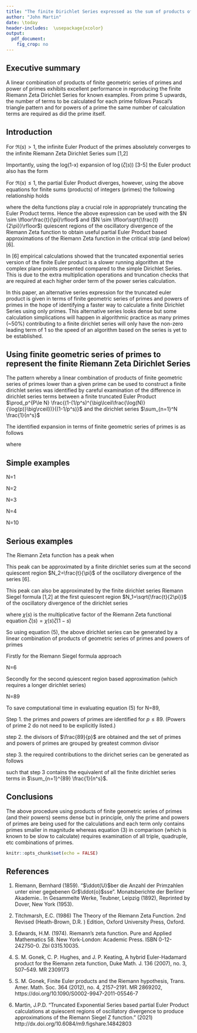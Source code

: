 ```yaml
---
title: "The finite Dirichlet Series expressed as the sum of products of finite geometric series of primes and powers of primes."
author: "John Martin"
date: \today
header-includes:  \usepackage{xcolor}
output:
  pdf_document:
    fig_crop: no
---
```



## Executive summary

A linear combination of products of finite geometric series of primes and power of primes exhibits excellent performance in reproducing the finite Riemann Zeta Dirichlet Series for known examples. From prime 5 upwards, the number of terms to be calculated for each prime follows Pascal's triangle pattern and for powers of a prime the same number of calculation terms are required as did the prime itself.

## Introduction

For $\Re(s) > 1$, the infinite Euler Product of the primes absolutely converges to the infinite Riemann Zeta Dirichlet Series sum [1,2]

\begin{equation}
\zeta(s) = {\Large\sum_{k=1}^\infty} \frac{1}{k^s} = {\Large\prod_{\rho=2}^\infty} \frac{1}{(1-1/\rho^{s})} \qquad \text{for } \Re(s) > 1
\end{equation}

Importantly, using the log(1-x) expansion of $\log(\zeta(s))$ [3-5] the Euler product also has the form

\begin{equation}
{\Large\prod_{\rho=2}^\infty} \frac{1}{(1-1/\rho^{s})} = {\Large\text{exp}}{\left(\sum_{\rho=2}^\infty \sum_{n=1}^{\infty} \frac{1}{n\cdot\rho^{ns}}\right)}
\end{equation}


For $\Re(s) \le 1$, the partial Euler Product diverges, however, using the above equations for finite sums (products) of integers (primes) the following relationship holds

\begin{align} \label{eq:truncEP}
{\Large\sum_{k=1}^N} \frac{1}{k^s} &= 1+\left(\sum_{\rho=2}^\infty \sum_{n=1}^{\infty} \frac{1}{n\cdot\rho^{ns}}\cdot \delta(\rho^n \le N)\right) \nonumber\\
&+\frac{1}{2!}\left(\sum_{\rho_1=2}^\infty \sum_{n=1}^{\infty} \sum_{\rho_2=2}^\infty \sum_{m=1}^{\infty} \frac{1}{n\cdot\rho_1^{ns}}\cdot \frac{1}{m\cdot\rho_2^{ms}} \cdot \delta(\rho_1^n\cdot\rho_2^m \le N) \right)\nonumber\\
&+\frac{1}{3!}\left(\sum_{\rho_1=2}^\infty \sum_{n=1}^{\infty} \sum_{\rho_2=2}^\infty \sum_{m=1}^{\infty} \sum_{\rho_3=2}^\infty \sum_{o=1}^{\infty} \frac{1}{n\cdot\rho_1^{ns}}\cdot \frac{1}{m\cdot\rho_2^{ms}}\cdot  \frac{1}{o\cdot\rho_3^{os}} \cdot \delta(\rho_1^n\cdot\rho_2^{m}\cdot\rho_3^{o} \le N) \right) \nonumber \\
&+ \qquad \ldots
\end{align}

where the delta functions play a crucial role in appropriately truncating the Euler Product terms. Hence the above expression can be used with the $N \sim \lfloor\frac{t}{\pi}\rfloor$ and ($N \sim \lfloor\sqrt{\frac{t}{2\pi}}\rfloor$) quiescent regions of the oscillatory divergence of the Riemann Zeta function to obtain useful partial Euler Product based approximations of the Riemann Zeta function in the critical strip (and below) [6]. 

In [6] empirical calculations showed that the truncated exponential series version of the finite Euler product is a slower running algorithm at the complex plane points presented compared to the simple Dirichlet Series. This is due to the extra multiplication operations and truncation checks that are required at each higher order term of the power series calculation. 

In this paper, an alternative series expression for the truncated euler product is given in terms of finite geometric series of primes and powers of primes in the hope of identifying a faster way to calculate a finite Dirichlet Series using only primes. This alternative series looks dense but some calculation simplications will happen in algorithmic practice as many primes (~50%) contributing to a finite dirichlet series will only have the non-zero leading term of 1 so the speed of an algorithm based on the series is yet to be established.

## Using finite geometric series of primes to represent the finite Riemann Zeta Dirichlet Series 

The pattern whereby a linear combination of products of finite geometric series of primes lower than a given prime can be used to construct a finite dirichlet series was identified by careful examination of the difference in dirichlet series terms between a finite truncated Euler Product $\prod_p^{P\le N} \frac{(1-(1/p^s)^{\big\lceil\frac{\log(N)}{\log(p)}\big\rceil})}{(1-1/p^s)}$ and the dirichlet series $\sum_{n=1}^N \frac{1}{n^s}$

The identified expansion in terms of finite geometric series of primes is as follows

  \begin{align}
    \sum_{n=1}^N \frac{1}{n^s} &= 1+\frac{1}{2^s}+\frac{1}{3^s}+...+\frac{1}{N^s}\\
    &= a_2(s,N)+a_3(s,N)+a_5(s,N)+a_7(s,N)+a_9(s,N)+..+a_{p\le N}(s,N) 
   \end{align}

where 

\begin{equation}
        a_2(s,N) =1+\frac{1}{2^s}\cdot\frac{(1-(\frac{1}{2^s})^{\big(\big\lfloor\frac{\log{(\max{\{1,N}\})}}{\log{(2)}}\big\rfloor\big)})}{(1-\frac{1}{2^s})}
   \end{equation}
\begin{equation}
        a_3(s,N) =\frac{1}{3^s}\cdot \Bigg[\delta(N\ge3) + \frac{1}{2^s}\cdot\frac{(1-(\frac{1}{2^s})^{\lfloor\frac{\log{(\max{\{1,\frac{N}{3}\}})}}{\log{(2)}}\rfloor})}{(1-\frac{1}{2^s})} \Bigg]  
\end{equation}

\begin{align}
a_5(s,N) =\frac{1}{5^s}\cdot \Bigg[\delta(N\ge5) + \frac{1}{2^s}\cdot\frac{(1-(\frac{1}{2^s})^{\lfloor\frac{\log{(\max{\{1,\frac{N}{5}\}})}}{\log{(2)}}\rfloor})}{(1-\frac{1}{2^s})}  \nonumber \\  + \frac{1}{3^s}\cdot\frac{(1-(\frac{1}{3^s})^{\lfloor\frac{\log{(\max{\{1,\frac{N}{5}\}})}}{\log{(3)}}\rfloor})}{(1-\frac{1}{3^s})} \nonumber \\  + \frac{1}{2^s}\cdot\frac{1}{3^s}\cdot\frac{(1-(\frac{1}{2^s})^{\lfloor\frac{\log{(\max{\{1,\frac{N}{3\cdot 5}\}})}}{\log{(2)}}\rfloor})}{(1-\frac{1}{2^s})}\cdot\frac{(1-(\frac{1}{3^s})^{\lfloor\frac{\log{(\max{\{1,\frac{N}{2\cdot 5}\}})}}{\log{(3)}}\rfloor})}{(1-\frac{1}{3^s})} \Bigg] 
\end{align}

\begin{align}
        a_7(s,N) =\frac{1}{7^s}\cdot \Bigg[\delta(N\ge7) + \frac{1}{2^s}\cdot\frac{(1-(\frac{1}{2^s})^{\lfloor\frac{\log{(\max{\{1,\frac{N}{7}\}})}}{\log{(2)}}\rfloor})}{(1-\frac{1}{2^s})}  \nonumber \\  + \frac{1}{3^s}\cdot\frac{(1-(\frac{1}{3^s})^{\lfloor\frac{\log{(\max{\{1,\frac{N}{7}\}})}}{\log{(3)}}\rfloor})}{(1-\frac{1}{3^s})} \nonumber \\  + \frac{1}{5^s}\cdot\frac{(1-(\frac{1}{5^s})^{\lfloor\frac{\log{(\max{\{1,\frac{N}{7}\}})}}{\log{(5)}}\rfloor})}{(1-\frac{1}{5^s})} \nonumber \\  + \frac{1}{2^s}\cdot\frac{1}{3^s}\cdot\frac{(1-(\frac{1}{2^s})^{\lfloor\frac{\log{(\max{\{1,\frac{N}{3\cdot 7}\}})}}{\log{(2)}}\rfloor})}{(1-\frac{1}{2^s})}\cdot\frac{(1-(\frac{1}{3^s})^{\lfloor\frac{\log{(\max{\{1,\frac{N}{2\cdot 7}\}})}}{\log{(3)}}\rfloor})}{(1-\frac{1}{3^s})} \nonumber \\  + \frac{1}{2^s}\cdot\frac{1}{5^s}\cdot\frac{(1-(\frac{1}{2^s})^{\lfloor\frac{\log{(\max{\{1,\frac{N}{5\cdot 7}\}})}}{\log{(2)}}\rfloor})}{(1-\frac{1}{2^s})}\cdot\frac{(1-(\frac{1}{5^s})^{\lfloor\frac{\log{(\max{\{1,\frac{N}{2\cdot 7}\}})}}{\log{(5)}}\rfloor})}{(1-\frac{1}{5^s})} \nonumber \\  + \frac{1}{3^s}\cdot\frac{1}{5^s}\cdot\frac{(1-(\frac{1}{3^s})^{\lfloor\frac{\log{(\max{\{1,\frac{N}{5\cdot 7}\}})}}{\log{(3)}}\rfloor})}{(1-\frac{1}{3^s})}\cdot\frac{(1-(\frac{1}{5^s})^{\lfloor\frac{\log{(\max{\{1,\frac{N}{3\cdot 7}\}})}}{\log{(5)}}\rfloor})}{(1-\frac{1}{5^s})} \nonumber \\  + \frac{1}{2^s}\cdot\frac{1}{3^s}\cdot\frac{1}{5^s}\cdot\frac{(1-(\frac{1}{2^s})^{\lfloor\frac{\log{(\max{\{1,\frac{N}{3\cdot 5\cdot 7}\}})}}{\log{(2)}}\rfloor})}{(1-\frac{1}{2^s})}\cdot\frac{(1-(\frac{1}{3^s})^{\lfloor\frac{\log{(\max{\{1,\frac{N}{2\cdot  5\cdot 7}\}})}}{\log{(3)}}\rfloor})}{(1-\frac{1}{3^s})} \cdot\frac{(1-(\frac{1}{5^s})^{\lfloor\frac{\log{(\max{\{1,\frac{N}{2\cdot 3\cdot 7}\}})}}{\log{(5)}}\rfloor})}{(1-\frac{1}{5^s})} \Bigg]  
\end{align}

\begin{equation}
        a_9(s,N) =\left(\frac{1}{3^s}\right)^2\cdot\Bigg[\delta(N\ge3^2) + \frac{1}{2^s}\cdot\frac{(1-(\frac{1}{2^s})^{\lfloor\frac{\log{(\max{\{1,\frac{N}{3^2}\}})}}{\log{(2)}}\rfloor})}{(1-\frac{1}{2^s})} \Bigg] 
\end{equation}

\begin{align}
        a_{11}(s,N) =\frac{1}{11^s}\cdot \Bigg[\delta(N\ge11) + \frac{1}{2^s}\cdot\frac{(1-(\frac{1}{2^s})^{\lfloor\frac{\log{(\max{\{1,\frac{N}{11}\}})}}{\log{(2)}}\rfloor})}{(1-\frac{1}{2^s})}  \nonumber \\  + \frac{1}{3^s}\cdot\frac{(1-(\frac{1}{3^s})^{\lfloor\frac{\log{(\max{\{1,\frac{N}{11}\}})}}{\log{(3)}}\rfloor})}{(1-\frac{1}{3^s})} \nonumber \\  + \frac{1}{5^s}\cdot\frac{(1-(\frac{1}{5^s})^{\lfloor\frac{\log{(\max{\{1,\frac{N}{11}\}})}}{\log{(5)}}\rfloor})}{(1-\frac{1}{5^s})} \nonumber \\  + \frac{1}{7^s}\cdot\frac{(1-(\frac{1}{7^s})^{\lfloor\frac{\log{(\max{\{1,\frac{N}{11}\}})}}{\log{(7)}}\rfloor})}{(1-\frac{1}{7^s})} \nonumber \\  + \frac{1}{2^s}\cdot\frac{1}{3^s}\cdot\frac{(1-(\frac{1}{2^s})^{\lfloor\frac{\log{(\max{\{1,\frac{N}{3\cdot 11}\}})}}{\log{(2)}}\rfloor})}{(1-\frac{1}{2^s})}\cdot\frac{(1-(\frac{1}{3^s})^{\lfloor\frac{\log{(\max{\{1,\frac{N}{2\cdot 11}\}})}}{\log{(3)}}\rfloor})}{(1-\frac{1}{3^s})} \nonumber \\  + \frac{1}{2^s}\cdot\frac{1}{5^s}\cdot\frac{(1-(\frac{1}{2^s})^{\lfloor\frac{\log{(\max{\{1,\frac{N}{5\cdot 11}\}})}}{\log{(2)}}\rfloor})}{(1-\frac{1}{2^s})}\cdot\frac{(1-(\frac{1}{5^s})^{\lfloor\frac{\log{(\max{\{1,\frac{N}{2\cdot 11}\}})}}{\log{(5)}}\rfloor})}{(1-\frac{1}{5^s})} \nonumber \\  + \frac{1}{2^s}\cdot\frac{1}{7^s}\cdot\frac{(1-(\frac{1}{2^s})^{\lfloor\frac{\log{(\max{\{1,\frac{N}{7\cdot 11}\}})}}{\log{(2)}}\rfloor})}{(1-\frac{1}{2^s})}\cdot\frac{(1-(\frac{1}{7^s})^{\lfloor\frac{\log{(\max{\{1,\frac{N}{2\cdot 11}\}})}}{\log{(7)}}\rfloor})}{(1-\frac{1}{7^s})} \nonumber \\  + \frac{1}{3^s}\cdot\frac{1}{5^s}\cdot\frac{(1-(\frac{1}{3^s})^{\lfloor\frac{\log{(\max{\{1,\frac{N}{5\cdot 11}\}})}}{\log{(3)}}\rfloor})}{(1-\frac{1}{3^s})}\cdot\frac{(1-(\frac{1}{5^s})^{\lfloor\frac{\log{(\max{\{1,\frac{N}{3\cdot 11}\}})}}{\log{(5)}}\rfloor})}{(1-\frac{1}{5^s})} \nonumber \\  + \frac{1}{3^s}\cdot\frac{1}{7^s}\cdot\frac{(1-(\frac{1}{3^s})^{\lfloor\frac{\log{(\max{\{1,\frac{N}{7\cdot 11}\}})}}{\log{(3)}}\rfloor})}{(1-\frac{1}{3^s})}\cdot\frac{(1-(\frac{1}{7^s})^{\lfloor\frac{\log{(\max{\{1,\frac{N}{3\cdot 11}\}})}}{\log{(7)}}\rfloor})}{(1-\frac{1}{7^s})} \nonumber \\  + \frac{1}{5^s}\cdot\frac{1}{7^s}\cdot\frac{(1-(\frac{1}{5^s})^{\lfloor\frac{\log{(\max{\{1,\frac{N}{7\cdot 11}\}})}}{\log{(5)}}\rfloor})}{(1-\frac{1}{5^s})}\cdot\frac{(1-(\frac{1}{7^s})^{\lfloor\frac{\log{(\max{\{1,\frac{N}{5\cdot 11}\}})}}{\log{(7)}}\rfloor})}{(1-\frac{1}{7^s})} \nonumber \\  + \frac{1}{2^s}\cdot\frac{1}{3^s}\cdot\frac{1}{5^s}\cdot\frac{(1-(\frac{1}{2^s})^{\lfloor\frac{\log{(\max{\{1,\frac{N}{3\cdot 5\cdot 11}\}})}}{\log{(2)}}\rfloor})}{(1-\frac{1}{2^s})}\cdot\frac{(1-(\frac{1}{3^s})^{\lfloor\frac{\log{(\max{\{1,\frac{N}{2\cdot  5\cdot 11}\}})}}{\log{(3)}}\rfloor})}{(1-\frac{1}{3^s})} \cdot\frac{(1-(\frac{1}{5^s})^{\lfloor\frac{\log{(\max{\{1,\frac{N}{2\cdot 3\cdot 11}\}})}}{\log{(5)}}\rfloor})}{(1-\frac{1}{5^s})} \nonumber \\ + \frac{1}{2^s}\cdot\frac{1}{3^s}\cdot\frac{1}{7^s}\cdot\frac{(1-(\frac{1}{2^s})^{\lfloor\frac{\log{(\max{\{1,\frac{N}{3\cdot 7\cdot 11}\}})}}{\log{(2)}}\rfloor})}{(1-\frac{1}{2^s})}\cdot\frac{(1-(\frac{1}{3^s})^{\lfloor\frac{\log{(\max{\{1,\frac{N}{2\cdot  7\cdot 11}\}})}}{\log{(3)}}\rfloor})}{(1-\frac{1}{3^s})} \cdot\frac{(1-(\frac{1}{7^s})^{\lfloor\frac{\log{(\max{\{1,\frac{N}{2\cdot 3\cdot 11}\}})}}{\log{(7)}}\rfloor})}{(1-\frac{1}{7^s})} \nonumber \\ + \frac{1}{2^s}\cdot\frac{1}{5^s}\cdot\frac{1}{7^s}\cdot\frac{(1-(\frac{1}{2^s})^{\lfloor\frac{\log{(\max{\{1,\frac{N}{5\cdot 7\cdot 11}\}})}}{\log{(2)}}\rfloor})}{(1-\frac{1}{2^s})}\cdot\frac{(1-(\frac{1}{5^s})^{\lfloor\frac{\log{(\max{\{1,\frac{N}{2\cdot  7\cdot 11}\}})}}{\log{(5)}}\rfloor})}{(1-\frac{1}{5^s})} \cdot\frac{(1-(\frac{1}{7^s})^{\lfloor\frac{\log{(\max{\{1,\frac{N}{2\cdot 5\cdot 11}\}})}}{\log{(7)}}\rfloor})}{(1-\frac{1}{7^s})} \nonumber \\ + \frac{1}{3^s}\cdot\frac{1}{5^s}\cdot\frac{1}{7^s}\cdot\frac{(1-(\frac{1}{3^s})^{\lfloor\frac{\log{(\max{\{1,\frac{N}{5\cdot 7\cdot 11}\}})}}{\log{(3)}}\rfloor})}{(1-\frac{1}{3^s})}\cdot\frac{(1-(\frac{1}{5^s})^{\lfloor\frac{\log{(\max{\{1,\frac{N}{3\cdot  7\cdot 11}\}})}}{\log{(5)}}\rfloor})}{(1-\frac{1}{5^s})} \cdot\frac{(1-(\frac{1}{7^s})^{\lfloor\frac{\log{(\max{\{1,\frac{N}{3\cdot 5\cdot 11}\}})}}{\log{(7)}}\rfloor})}{(1-\frac{1}{7^s})} \nonumber \\ + \frac{1}{2^s}\cdot\frac{1}{3^s}\cdot\frac{1}{5^s}\cdot\frac{1}{7^s}\cdot\frac{(1-(\frac{1}{2^s})^{\lfloor\frac{\log{(\max{\{1,\frac{N}{3\cdot  5\cdot 7\cdot 11}\}})}}{\log{(2)}}\rfloor})}{(1-\frac{1}{2^s})}\cdot\frac{(1-(\frac{1}{3^s})^{\lfloor\frac{\log{(\max{\{1,\frac{N}{2\cdot  5\cdot 7\cdot 11}\}})}}{\log{(3)}}\rfloor})}{(1-\frac{1}{3^s})} \cdot\frac{(1-(\frac{1}{5^s})^{\lfloor\frac{\log{(\max{\{1,\frac{N}{2\cdot 3\cdot 7\cdot 11}\}})}}{\log{(5)}}\rfloor})}{(1-\frac{1}{5^s})} \nonumber \\ \cdot\frac{(1-(\frac{1}{7^s})^{\lfloor\frac{\log{(\max{\{1,\frac{N}{2\cdot 3\cdot 5\cdot 11}\}})}}{\log{(7)}}\rfloor})}{(1-\frac{1}{7^s})} \Bigg]  
\end{align}

\begin{align}
a_{25}(s,N) =\left(\frac{1}{5^s}\right)^2\cdot \Bigg[\delta(N\ge5^2) + \frac{1}{2^s}\cdot\frac{(1-(\frac{1}{2^s})^{\lfloor\frac{\log{(\max{\{1,\frac{N}{5^2}\}})}}{\log{(2)}}\rfloor})}{(1-\frac{1}{2^s})}  \nonumber \\  + \frac{1}{3^s}\cdot\frac{(1-(\frac{1}{3^s})^{\lfloor\frac{\log{(\max{\{1,\frac{N}{5^2}\}})}}{\log{(3)}}\rfloor})}{(1-\frac{1}{3^s})} \nonumber \\  + \frac{1}{2^s}\cdot\frac{1}{3^s}\cdot\frac{(1-(\frac{1}{2^s})^{\lfloor\frac{\log{(\max{\{1,\frac{N}{3\cdot 5^2}\}})}}{\log{(2)}}\rfloor})}{(1-\frac{1}{2^s})}\cdot\frac{(1-(\frac{1}{3^s})^{\lfloor\frac{\log{(\max{\{1,\frac{N}{2\cdot 5^2}\}})}}{\log{(3)}}\rfloor})}{(1-\frac{1}{3^s})} \Bigg] 
\end{align}

\begin{equation}
        a_{27}(s,N) =\left(\frac{1}{3^s}\right)^3\cdot\Bigg[\delta(N\ge3^3) + \frac{1}{2^s}\cdot\frac{(1-(\frac{1}{2^s})^{\lfloor\frac{\log{(\max{\{1,\frac{N}{3^3}\}})}}{\log{(2)}}\rfloor})}{(1-\frac{1}{2^s})} \Bigg] 
\end{equation}

\begin{equation}
        a_{81}(s,N) =\left(\frac{1}{3^s}\right)^4\cdot\Bigg[\delta(N\ge3^4) + \frac{1}{2^s}\cdot\frac{(1-(\frac{1}{2^s})^{\lfloor\frac{\log{(\max{\{1,\frac{N}{3^4}\}})}}{\log{(2)}}\rfloor})}{(1-\frac{1}{2^s})} \Bigg] 
\end{equation}



\begin{align}
a_{125}(s,N) =\left(\frac{1}{5^s}\right)^3\cdot \Bigg[\delta(N\ge5^3) + \frac{1}{2^s}\cdot\frac{(1-(\frac{1}{2^s})^{\lfloor\frac{\log{(\max{\{1,\frac{N}{5^3}\}})}}{\log{(2)}}\rfloor})}{(1-\frac{1}{2^s})}  \nonumber \\  + \frac{1}{3^s}\cdot\frac{(1-(\frac{1}{3^s})^{\lfloor\frac{\log{(\max{\{1,\frac{N}{5^3}\}})}}{\log{(3)}}\rfloor})}{(1-\frac{1}{3^s})} \nonumber \\  + \frac{1}{2^s}\cdot\frac{1}{3^s}\cdot\frac{(1-(\frac{1}{2^s})^{\lfloor\frac{\log{(\max{\{1,\frac{N}{3\cdot 5^3}\}})}}{\log{(2)}}\rfloor})}{(1-\frac{1}{2^s})}\cdot\frac{(1-(\frac{1}{3^s})^{\lfloor\frac{\log{(\max{\{1,\frac{N}{2\cdot 5^3}\}})}}{\log{(3)}}\rfloor})}{(1-\frac{1}{3^s})} \Bigg]  
\end{align}







## Simple examples

N=1

\begin{align}
a_2(s,1) &= 1 + \frac{1}{2^s} \cdot \frac{(1-(\frac{1}{2^s})^0)}{(1-\frac{1}{2^s})} = 1 \\
a_3(s,1) &= \frac{1}{3^s} \cdot \left[ 0 + \frac{1}{2^s}\cdot \frac{(1-(\frac{1}{2^s})^0)}{(1-\frac{1}{2^s})}\right]= \frac{1}{3^s} \cdot \big[ 0 + 0 ] = 0\\
a_5(s,1) &= \frac{1}{5^s} \cdot \left[ 0 + \frac{1}{2^s}\cdot  \frac{(1-(\frac{1}{2^s})^0)}{(1-\frac{1}{2^s})} + \frac{1}{3^s}\cdot  \frac{(1-(\frac{1}{3^s})^0)}{(1-\frac{1}{3^s})} + \frac{1}{2^s}\cdot \frac{1}{3^s} \cdot \frac{(1-(\frac{1}{2^s})^0)}{(1-\frac{1}{2^s})} \cdot \frac{(1-(\frac{1}{3^s})^0)}{(1-\frac{1}{3^s})} \right]=0 \\
a_{(p>2)}(s,1)&=0 \\
\nonumber \\
\therefore \qquad & a_2(s,1)+..+a_{p\le 1}(s,1) = 1 = \sum_{n=1}^1 \frac{1}{n^s}
\end{align}

\newpage
N=2

\begin{align}
a_2(s,2) &= 1 + \frac{1}{2^s} \cdot \frac{(1-(\frac{1}{2^s})^1)}{(1-\frac{1}{2^s})} = 1 + \frac{1}{2^s}\\
a_3(s,2) &= \frac{1}{3^s} \cdot \left[ 0 + \frac{1}{2^s}\cdot \frac{(1-(\frac{1}{2^s})^0)}{(1-\frac{1}{2^s})}\right]= \frac{1}{3^s} \cdot \big[ 0 + 0 ] = 0\\
a_5(s,2) &= \frac{1}{5^s} \cdot \left[ 0 + \frac{1}{2^s}\cdot  \frac{(1-(\frac{1}{2^s})^0)}{(1-\frac{1}{2^s})} + \frac{1}{3^s}\cdot  \frac{(1-(\frac{1}{3^s})^0)}{(1-\frac{1}{3^s})} + \frac{1}{2^s}\cdot \frac{1}{3^s} \cdot \frac{(1-(\frac{1}{2^s})^0)}{(1-\frac{1}{2^s})} \cdot \frac{(1-(\frac{1}{3^s})^0)}{(1-\frac{1}{3^s})} \right]=0 \\
a_{(p>2)}(s,2)&=0 \\
\nonumber \\
\therefore \qquad & a_2(s,2)+..+a_{p\le 2}(s,2) = 1 + \frac{1}{2^s} = \sum_{n=1}^2 \frac{1}{n^s}
\end{align}


N=3

\begin{align}
a_2(s,3) &= 1 + \frac{1}{2^s} \cdot \frac{(1-(\frac{1}{2^s})^1)}{(1-\frac{1}{2^s})} = 1 + \frac{1}{2^s}\\
a_3(s,3) &= \frac{1}{3^s} \cdot \left[ 1 + \frac{1}{2^s}\cdot \frac{(1-(\frac{1}{2^s})^0)}{(1-\frac{1}{2^s})}\right]= \frac{1}{3^s} \cdot \big[ 1 + 0 ] = \frac{1}{3^s}\\
a_5(s,3) &= \frac{1}{5^s} \cdot \left[ 0 + \frac{1}{2^s}\cdot  \frac{(1-(\frac{1}{2^s})^0)}{(1-\frac{1}{2^s})} + \frac{1}{3^s}\cdot  \frac{(1-(\frac{1}{3^s})^0)}{(1-\frac{1}{3^s})} + \frac{1}{2^s}\cdot \frac{1}{3^s} \cdot \frac{(1-(\frac{1}{2^s})^0)}{(1-\frac{1}{2^s})} \cdot \frac{(1-(\frac{1}{3^s})^0)}{(1-\frac{1}{3^s})} \right]=0 \\
a_{(p>3)}(s,3)&=0 \\
\nonumber \\
\therefore \qquad & a_2(s,3)+..+a_{p\le 3}(s,3) = 1 + \frac{1}{2^s} + \frac{1}{3^s}= \sum_{n=1}^3 \frac{1}{n^s}
\end{align}

N=4

\begin{align}
a_2(s,4) &= 1 + \frac{1}{2^s} \cdot \frac{(1-(\frac{1}{2^s})^2)}{(1-\frac{1}{2^s})} = 1 + \frac{1}{2^s} + \frac{1}{4^s}\\
a_3(s,4) &= \frac{1}{3^s} \cdot \left[ 1 + \frac{1}{2^s}\cdot \frac{(1-(\frac{1}{2^s})^0)}{(1-\frac{1}{2^s})}\right]= \frac{1}{3^s} \cdot \big[ 1 + 0 ] = \frac{1}{3^s}\\
a_5(s,4) &= \frac{1}{5^s} \cdot \left[ 0 + \frac{1}{2^s}\cdot  \frac{(1-(\frac{1}{2^s})^0)}{(1-\frac{1}{2^s})} + \frac{1}{3^s}\cdot  \frac{(1-(\frac{1}{3^s})^0)}{(1-\frac{1}{3^s})} + \frac{1}{2^s}\cdot \frac{1}{3^s} \cdot \frac{(1-(\frac{1}{2^s})^0)}{(1-\frac{1}{2^s})} \cdot \frac{(1-(\frac{1}{3^s})^0)}{(1-\frac{1}{3^s})} \right]=0 \\
a_{(p>4)}(s,4)&=0 \\
\nonumber \\
\therefore \qquad & a_2(s,4)+..+a_{p\le 4}(s,4) = 1 + \frac{1}{2^s} + \frac{1}{3^s} + \frac{1}{4^s}= \sum_{n=1}^4 \frac{1}{n^s}
\end{align}

\newpage
N=10

\begin{align}
a_2(s,10) &= 1 + \frac{1}{2^s} \cdot \frac{(1-(\frac{1}{2^s})^3)}{(1-\frac{1}{2^s})} = 1 + \frac{1}{2^s} + \frac{1}{4^s} + \frac{1}{8^s}\\
a_3(s,10) &= \frac{1}{3^s} \cdot \left[ 1 + \frac{1}{2^s}\cdot \frac{(1-(\frac{1}{2^s})^1)}{(1-\frac{1}{2^s})}\right]= \frac{1}{3^s} \cdot \big[ 1 + \frac{1}{2^s} ] = \frac{1}{3^s} + \frac{1}{6^s}\\
a_5(s,10) &= \frac{1}{5^s} \cdot \left[ 1 + \frac{1}{2^s}\cdot  \frac{(1-(\frac{1}{2^s})^1)}{(1-\frac{1}{2^s})} + \frac{1}{3^s}\cdot  \frac{(1-(\frac{1}{3^s})^0)}{(1-\frac{1}{3^s})} + \frac{1}{2^s}\cdot \frac{1}{3^s} \cdot \frac{(1-(\frac{1}{2^s})^0)}{(1-\frac{1}{2^s})} \cdot \frac{(1-(\frac{1}{3^s})^0)}{(1-\frac{1}{3^s})} \right] \nonumber \\
&= \frac{1}{5^s} \left[ 1 + \frac{1}{2^s} + 0 + 0 \right] = \frac{1}{5^s} + \frac{1}{10^s} \\
a_7(s,10) &= \frac{1}{7^s} \cdot \big[ 1 + \frac{1}{2^s}\cdot  \frac{(1-(\frac{1}{2^s})^0)}{(1-\frac{1}{2^s})} + \frac{1}{3^s}\cdot  \frac{(1-(\frac{1}{3^s})^0)}{(1-\frac{1}{3^s})} + \frac{1}{5^s}\cdot  \frac{(1-(\frac{1}{5^s})^0)}{(1-\frac{1}{5^s})} \nonumber \\
&+ \frac{1}{2^s}\cdot \frac{1}{3^s} \cdot \frac{(1-(\frac{1}{2^s})^0)}{(1-\frac{1}{2^s})} \cdot \frac{(1-(\frac{1}{3^s})^0)}{(1-\frac{1}{3^s})} + \frac{1}{2^s}\cdot \frac{1}{5^s} \cdot \frac{(1-(\frac{1}{2^s})^0)}{(1-\frac{1}{2^s})} \cdot \frac{(1-(\frac{1}{5^s})^0)}{(1-\frac{1}{5^s})} \nonumber \\
&+ \frac{1}{3^s}\cdot \frac{1}{5^s} \cdot \frac{(1-(\frac{1}{3^s})^0)}{(1-\frac{1}{3^s})} \cdot \frac{(1-(\frac{1}{5^s})^0)}{(1-\frac{1}{5^s})} \nonumber \\
&+ \frac{1}{2^s}\cdot \frac{1}{3^s}\cdot\frac{1}{5^s} \cdot \frac{(1-(\frac{1}{2^s})^0)}{(1-\frac{1}{2^s})} \cdot \frac{(1-(\frac{1}{3^s})^0)}{(1-\frac{1}{3^s})}\cdot  \frac{(1-(\frac{1}{5^s})^0)}{(1-\frac{1}{5^s})} \big] \nonumber \\
&= \frac{1}{7^s} \left[ 1 + 0 + 0 + 0 + 0 + 0 + 0 + 0 \right] = \frac{1}{7^s} \\
a_9(s,10) &= (\frac{1}{3^s})^2 \cdot \left[ 1 + \frac{1}{2^s}\cdot \frac{(1-(\frac{1}{2^s})^0)}{(1-\frac{1}{2^s})}\right]= \frac{1}{9^s} \cdot \big[ 1 + 0 ] = \frac{1}{9^s} \\
a_{(p>10)}(s,10)&=0 \\
\nonumber \\
\therefore \qquad & a_2(s,10)+..+a_{p\le 10}(s,10) = 1 + \frac{1}{2^s} + \frac{1}{3^s} + \frac{1}{4^s} + \frac{1}{5^s} \nonumber \\
&+ \frac{1}{6^s} + \frac{1}{7^s} + \frac{1}{8^s} + \frac{1}{9^s} + \frac{1}{10^s}= \sum_{n=1}^{10} \frac{1}{n^s}
\end{align}

## Serious examples

The Riemann Zeta function has a peak when 

\begin{equation}
\zeta(0.5+280.8\cdot I)= 7.002850509 + 0.0323221757\cdot I
\end{equation}

This peak can be approximated by a finite dirichlet series sum at the second quiescent region $N_2=\frac{t}{\pi}$ of the oscillatory divergence of the series [6].

\begin{equation}
\sum_{n=1}^{\lfloor\frac{280.8}{\pi}\rfloor} \frac{1}{n^{(0.5+280.8\cdot I)}} = \sum_{n=1}^{89} \frac{1}{n^{(0.5+280.8\cdot I)}} =  6.9603700512 + 0.0637616537 \cdot I
\end{equation}

This peak can also be approximated by the finite dirichlet series Riemann Siegel formula [1,2] at the first quiescent region $N_1=\sqrt{\frac{t}{2\pi}}$ of the oscillatory divergence of the dirichlet series

\begin{align}
&\sum_{n=1}^{\lfloor\sqrt{\frac{280.8}{2\pi}}\rfloor} \frac{1}{n^{(0.5+280.8\cdot I)}} + \chi(0.5+280.8 \cdot I) \cdot \sum_{n=1}^{\lfloor\sqrt{\frac{280.8}{2\pi}}\rfloor} \frac{1}{n^{1-(0.5+280.8\cdot I)}} \nonumber \\
&= \sum_{n=1}^{6} \frac{1}{n^{(0.5+280.8\cdot I)}} + \chi(0.5+280.8 \cdot I) \cdot\sum_{n=1}^{6} \frac{1}{n^{1-(0.5+280.8\cdot I)}} \nonumber \\
&= 6.8311940570 + 0.0315298826 \cdot I
\end{align}

where $\chi(s)$ is the multiplicative factor of the Riemann Zeta functional equation $\zeta(s)=\chi(s)\zeta(1-s)$

So using equation (5), the above dirichlet series can be generated by a linear combination of products of geometric series of primes and powers of primes

Firstly for the Riemann Siegel formula approach

N=6

\begin{align}
a_2(s,6) &= 1 + \frac{1}{2^s} \cdot \frac{(1-(\frac{1}{2^s})^2)}{(1-\frac{1}{2^s})} = 1 + \frac{1}{2^s} + \frac{1}{4^s}\\
a_3(s,6) &= \frac{1}{3^s} \cdot \left[ 1 + \frac{1}{2^s}\cdot \frac{(1-(\frac{1}{2^s})^1)}{(1-\frac{1}{2^s})}\right]= \frac{1}{3^s} \cdot \big[ 1 + \frac{1}{2^s} ] = \frac{1}{3^s} + \frac{1}{6^s}\\
a_5(s,6) &= \frac{1}{5^s} \cdot \left[ 1 + \frac{1}{2^s}\cdot  \frac{(1-(\frac{1}{2^s})^0)}{(1-\frac{1}{2^s})} + \frac{1}{3^s}\cdot  \frac{(1-(\frac{1}{3^s})^0)}{(1-\frac{1}{3^s})} + \frac{1}{2^s}\cdot \frac{1}{3^s} \cdot \frac{(1-(\frac{1}{2^s})^0)}{(1-\frac{1}{2^s})} \cdot \frac{(1-(\frac{1}{3^s})^0)}{(1-\frac{1}{3^s})} \right]= \frac{1}{5^s} \\
a_{(p>6)}(s,6)&=0 \\
\nonumber \\
\therefore \qquad & a_2(s,6)+..+a_{p\le 6}(s,6) = 1 + \frac{1}{2^s} + \frac{1}{3^s} + \frac{1}{4^s} + \frac{1}{5^s} + \frac{1}{6^s}= \sum_{n=1}^6 \frac{1}{n^s}
\end{align}


Secondly for the second quiescent region based approximation (which requires a longer dirichlet series)

N=89

To save computational time in evaluating equation (5) for N=89, 

Step 1. the primes and powers of primes are identified for $p\le89$. (Powers of prime 2 do not need to be explicitly listed.)

\begin{equation}
p\le89 = \{2, 3, 5, 7, 9, 11, 13, 17, 19, 23, 25, 27, 29, 31, 37, 41, 43, 47, 49, 53, 59, 61, 67, 71, 73, 79, 81, 83, 89\}
\end{equation}

step 2. the divisors of $\frac{89}{p}$ are obtained and the set of primes and powers of primes are grouped by greatest common divisor

\begin{align}
p_{(gcd=1,N=89)} &= \{47, 53, 59, 61, 67, 71, 73, 79, 81, 83, 89\}\\
p_{(gcd=2,N=89)} &= \{31, 37, 41, 43\}\\
p_{(gcd=3,N=89)} &= \{23, 29\}\\
p_{(gcd=4,N=89)} &= \{19\}\\
p_{(gcd=5,N=89)} &= \{17\}\\
p_{(gcd=6,N=89)} &= \{13\}\\
p_{(gcd=8,N=89)} &= \{11\}\\
p_{(gcd=12,N=89)} &= \{7\}\\
p_{(gcd=17,N=89)} &= \{5\}\\
p_{(gcd=29,N=89)} &= \{3\}\\
p_{(gcd=89,N=89)} &= \{1\}\\
\text{powers}_{(p=3,N=89)} &= \{9,27,81\}\\
\text{powers}_{(p=5,N=89)} &= \{25\}\\
\text{powers}_{(p=7,N=89)} &= \{49\}
\end{align}

step 3. the required contributions to the dirichet series can be generated as follows

\begin{equation}
\sum a_{p \in gcd=1}(s,89)= (1)\cdot (\frac{1}{47^s}+ \frac{1}{53^s}+ \frac{1}{59^s}+\frac{1}{61^s}+\frac{1}{67^s}+\frac{1}{71^s}+ \frac{1}{73^s}+\frac{1}{79^s}+\frac{1}{81}+\frac{1}{83^s}+\frac{1}{89^s})
\end{equation}

\begin{equation}
\sum a_{p \in gcd=2}(s,89)= (1+\frac{1}{2^s})\cdot (\frac{1}{31^s}+ \frac{1}{37^s}+ \frac{1}{41^s}+\frac{1}{43^s})
\end{equation}

\begin{align}
\sum a_{p \in gcd=3}(s,89) &= (a_2(s,3)+a_3(s,3))\cdot (\frac{1}{23^s}+ \frac{1}{29^s}) \\
&= (\sum_{n=1}^3 \frac{1}{n^s})\cdot (\frac{1}{23^s}+ \frac{1}{29^s})
\end{align}

\begin{align}
\sum a_{p \in gcd=4}(s,89) &= (a_2(s,4)+a_3(s,4))\cdot (\frac{1}{19^s}) \\
&= (\sum_{n=1}^4 \frac{1}{n^s})\cdot (\frac{1}{19^s})
\end{align}

\begin{align}
\sum a_{p \in gcd=5}(s,89) &= (a_2(s,5)+a_3(s,5)+a_3(s,5))\cdot (\frac{1}{17^s}) \\
&= (\sum_{n=1}^5 \frac{1}{n^s})\cdot (\frac{1}{17^s})
\end{align}

\begin{align}
\sum a_{p \in gcd=6}(s,89) &= (a_2(s,6)+a_3(s,6)+a_5(s,6))\cdot (\frac{1}{13^s}) \\
&= (\sum_{n=1}^6 \frac{1}{n^s})\cdot (\frac{1}{13^s})
\end{align}

\begin{align}
\sum a_{p \in gcd=8}(s,89) &= a_{11}(s,89)
\end{align}

\begin{align}
\sum a_{p \in gcd=12}(s,89) &= a_7(s,89)
\end{align}

\begin{align}
\sum a_{p \in gcd=17}(s,89) &= a_5(s,89) \nonumber \\
&= \frac{1}{5^s} \cdot \left[ 1 + \frac{1}{2^s}\cdot  \frac{(1-(\frac{1}{2^s})^4)}{(1-\frac{1}{2^s})} + \frac{1}{3^s}\cdot  \frac{(1-(\frac{1}{3^s})^2)}{(1-\frac{1}{3^s})} + \frac{1}{2^s}\cdot \frac{1}{3^s} \cdot \frac{(1-(\frac{1}{2^s})^2)}{(1-\frac{1}{2^s})} \cdot \frac{(1-(\frac{1}{3^s})^1)}{(1-\frac{1}{3^s})} \right]
\end{align}

\begin{align}
\sum a_{p \in gcd=29}(s,89) &= a_3(s,89) 
= \frac{1}{3^s} \cdot \left[ 1 + \frac{1}{2^s}\cdot \frac{(1-(\frac{1}{2^s})^4)}{(1-\frac{1}{2^s})}\right]
\end{align}

\begin{align}
\sum a_{p \in gcd=89}(s,89) &= a_2(s,89) 
= 1 + \frac{1}{2^s} \cdot \frac{(1-(\frac{1}{2^s})^6)}{(1-\frac{1}{2^s})}
\end{align}

\begin{align}
\sum a_{\text{powers} (p=3,N=89)}(s,89) &= a_9(s,89) + a_{27}(s,89) + a_{81}(s,89) \nonumber \\
&= (\frac{1}{3^s})^2 \cdot \left[ 1 + \frac{1}{2^s}\cdot \frac{(1-(\frac{1}{2^s})^3)}{(1-\frac{1}{2^s})}\right] \nonumber \\
&+(\frac{1}{3^s})^3 \cdot \left[ 1 + \frac{1}{2^s}\cdot \frac{(1-(\frac{1}{2^s})^1)}{(1-\frac{1}{2^s})}\right] \nonumber \\
&+(\frac{1}{3^s})^4 \cdot \left[ 1 + \frac{1}{2^s}\cdot \frac{(1-(\frac{1}{2^s})^0)}{(1-\frac{1}{2^s})}\right] \nonumber \\
&= \frac{1}{9^s} + \frac{1}{18^s} + \frac{1}{27^s} + \frac{1}{36^s} + \frac{1}{54^s} + \frac{1}{81^s}
\end{align}

\begin{align}
\sum a_{\text{powers} (p=5,N=89)} &= a_{25}(s,89) \nonumber \\
&= (\frac{1}{5^s})^2 \cdot \left[ 1 + \frac{1}{2^s}\cdot  \frac{(1-(\frac{1}{2^s})^1)}{(1-\frac{1}{2^s})} + \frac{1}{3^s}\cdot  \frac{(1-(\frac{1}{3^s})^1)}{(1-\frac{1}{3^s})} + \frac{1}{2^s}\cdot \frac{1}{3^s} \cdot \frac{(1-(\frac{1}{2^s})^0)}{(1-\frac{1}{2^s})} \cdot \frac{(1-(\frac{1}{3^s})^0)}{(1-\frac{1}{3^s})} \right] \nonumber \\
&= \frac{1}{25^s} + \frac{1}{50^s} + \frac{1}{75^s}
\end{align}


\begin{align}
\sum a_{\text{powers} (p=7,N=89)} &= a_{49}(s,89) \nonumber \\
&= \frac{1}{7^s} \cdot \big[ 1 + \frac{1}{2^s}\cdot  \frac{(1-(\frac{1}{2^s})^0)}{(1-\frac{1}{2^s})} + \frac{1}{3^s}\cdot  \frac{(1-(\frac{1}{3^s})^0)}{(1-\frac{1}{3^s})} + \frac{1}{5^s}\cdot  \frac{(1-(\frac{1}{5^s})^0)}{(1-\frac{1}{5^s})} \nonumber \\
&+ \frac{1}{2^s}\cdot \frac{1}{3^s} \cdot \frac{(1-(\frac{1}{2^s})^0)}{(1-\frac{1}{2^s})} \cdot \frac{(1-(\frac{1}{3^s})^0)}{(1-\frac{1}{3^s})} + \frac{1}{2^s}\cdot \frac{1}{5^s} \cdot \frac{(1-(\frac{1}{2^s})^0)}{(1-\frac{1}{2^s})} \cdot \frac{(1-(\frac{1}{5^s})^0)}{(1-\frac{1}{5^s})} \nonumber \\
&+ \frac{1}{3^s}\cdot \frac{1}{5^s} \cdot \frac{(1-(\frac{1}{3^s})^0)}{(1-\frac{1}{3^s})} \cdot \frac{(1-(\frac{1}{5^s})^0)}{(1-\frac{1}{5^s})} \nonumber \\
&+ \frac{1}{2^s}\cdot \frac{1}{3^s}\cdot\frac{1}{5^s} \cdot \frac{(1-(\frac{1}{2^s})^0)}{(1-\frac{1}{2^s})} \cdot \frac{(1-(\frac{1}{3^s})^0)}{(1-\frac{1}{3^s})}\cdot  \frac{(1-(\frac{1}{5^s})^0)}{(1-\frac{1}{5^s})} \big] = \frac{1}{49^s}
\end{align}

such that step 3 contains the equivalent of all the finite dirichlet series terms in $\sum_{n=1}^{89} \frac{1}{n^s}$.

## Conclusions 


The above procedure using products of finite geometric series of primes (and their powers) seems dense but in principle, only the prime and powers of primes are being used for the calculations and each term only contains primes smaller in magnitude whereas equation (3) in comparison (which is known to be slow to calculate) requires examination of all triple, quadruple, etc combinations of primes.


```r
knitr::opts_chunk$set(echo = FALSE)

```

## References

1. Riemann, Bernhard (1859). "$\ddot{U}$ber die Anzahl der Primzahlen unter einer gegebenen Gr$\ddot{o}$sse". Monatsberichte der Berliner Akademie.. In Gesammelte Werke, Teubner, Leipzig (1892), Reprinted by Dover, New York (1953).

2. Titchmarsh, E.C. (1986) The Theory of the Riemann Zeta Function. 2nd Revised (Heath-Brown, D.R. ) Edition, Oxford University Press, Oxford.

3. Edwards, H.M. (1974). Riemann's zeta function. Pure and Applied Mathematics 58. New York-London: Academic Press. ISBN 0-12-242750-0. Zbl 0315.10035.

4. S. M. Gonek, C. P. Hughes, and J. P. Keating, A hybrid Euler-Hadamard product for the Riemann zeta function, Duke Math. J. 136 (2007), no. 3, 507–549. MR 2309173 

5. S. M. Gonek, Finite Euler products and the Riemann hypothesis, Trans. Amer. Math. Soc. 364 (2012), no. 4, 2157–2191. MR 2869202, https://doi.org/10.1090/S0002-9947-2011-05546-7

6. Martin, J.P.D. "Truncated Exponential Series based partial Euler Product calculations at quiescent regions of oscillatory divergence to produce approximations of the Riemann Siegel Z function." (2021)
http://dx.doi.org/10.6084/m9.figshare.14842803



